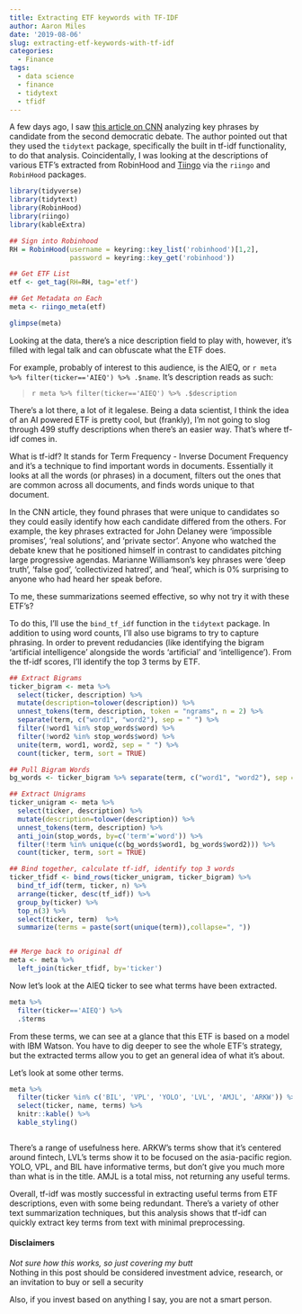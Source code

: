 ```yaml
---
title: Extracting ETF keywords with TF-IDF
author: Aaron Miles
date: '2019-08-06'
slug: extracting-etf-keywords-with-tf-idf
categories:
  - Finance
tags:
  - data science
  - finance
  - tidytext
  - tfidf
---
```



A few days ago, I saw [this article on CNN](https://www.cnn.com/interactive/2019/08/politics/democratic-debate-key-phrases/) analyzing key phrases by candidate from the second democratic debate. The author pointed out that they used the `tidytext` package, specifically the built in tf-idf functionality, to do that analysis. Coincidentally, I was looking at the descriptions of various ETF's extracted from RobinHood and [Tiingo](tiingo.com) via the `riingo` and `RobinHood` packages. 

```r
library(tidyverse)
library(tidytext)
library(RobinHood)
library(riingo)
library(kableExtra)

```

```r
## Sign into Robinhood
RH = RobinHood(username = keyring::key_list('robinhood')[1,2], 
               password = keyring::key_get('robinhood'))

## Get ETF List
etf <- get_tag(RH=RH, tag='etf')

## Get Metadata on Each
meta <- riingo_meta(etf)

```

```r
glimpse(meta)

```
Looking at the data, there's a nice description field to play with, however, it's filled with legal talk and can obfuscate what the ETF does. 

For example, probably of interest to this audience, is the AIEQ, or `r meta %>% filter(ticker=='AIEQ') %>% .$name`. It's description reads as such:

>`r meta %>% filter(ticker=='AIEQ') %>% .$description`

There's a lot there, a lot of it legalese. Being a data scientist, I think the idea of an AI powered ETF is pretty cool, but (frankly), I'm not going to slog through 499 stuffy descriptions when there's an easier way. That's where tf-idf comes in.

What is tf-idf? It stands for Term Frequency - Inverse Document Frequency and it's a technique to find important words in documents. Essentially it looks at all the words (or phrases) in a document, filters out the ones that are common across all documents, and finds words unique to that document. 

In the CNN article, they found phrases that were unique to candidates so they could easily identify how each candidate differed from the others. For example, the key phrases extracted for John Delaney were 'impossible promises', 'real solutions', and 'private sector'. Anyone who watched the debate knew that he positioned himself in contrast to candidates pitching large progressive agendas. Marianne Williamson's key phrases were 'deep truth', 'false god', 'collectivized hatred', and 'heal', which is 0% surprising to anyone who had heard her speak before.

To me, these summarizations seemed effective, so why not try it with these ETF's?

To do this, I'll use the `bind_tf_idf` function in the `tidytext` package. In addition to using word counts, I'll also use bigrams to try to capture phrasing. In order to prevent redudancies (like identifying the bigram 'artificial intelligence' alongside the words 'artificial' and 'intelligence'). From the tf-idf scores, I'll identify the top 3 terms by ETF.

```r
## Extract Bigrams
ticker_bigram <- meta %>%
  select(ticker, description) %>%
  mutate(description=tolower(description)) %>%
  unnest_tokens(term, description, token = "ngrams", n = 2) %>%
  separate(term, c("word1", "word2"), sep = " ") %>%
  filter(!word1 %in% stop_words$word) %>%
  filter(!word2 %in% stop_words$word) %>%
  unite(term, word1, word2, sep = " ") %>%
  count(ticker, term, sort = TRUE) 

## Pull Bigram Words
bg_words <- ticker_bigram %>% separate(term, c("word1", "word2"), sep = " ")

## Extract Unigrams
ticker_unigram <- meta %>%
  select(ticker, description) %>%
  mutate(description=tolower(description)) %>%
  unnest_tokens(term, description) %>%
  anti_join(stop_words, by=c('term'='word')) %>%
  filter(!term %in% unique(c(bg_words$word1, bg_words$word2))) %>%
  count(ticker, term, sort = TRUE)  

## Bind together, calculate tf-idf, identify top 3 words
ticker_tfidf <- bind_rows(ticker_unigram, ticker_bigram) %>%
  bind_tf_idf(term, ticker, n) %>%
  arrange(ticker, desc(tf_idf)) %>%
  group_by(ticker) %>%
  top_n(3) %>%
  select(ticker, term)  %>%
  summarize(terms = paste(sort(unique(term)),collapse=", "))


## Merge back to original df
meta <- meta %>%
  left_join(ticker_tfidf, by='ticker')

```

Now let's look at the AIEQ ticker to see what terms have been extracted.

```r
meta %>%
  filter(ticker=='AIEQ') %>%
  .$terms
```

From these terms, we can see at a glance that this ETF is based on a model with IBM Watson. You have to dig deeper to see the whole ETF's strategy, but the extracted terms allow you to get an general idea of what it's about. 

Let's look at some other terms.

```r

meta %>%
  filter(ticker %in% c('BIL', 'VPL', 'YOLO', 'LVL', 'AMJL', 'ARKW')) %>%
  select(ticker, name, terms) %>%
  knitr::kable() %>%
  kable_styling()



```

There's a range of usefulness here. ARKW's terms  show that it's centered around fintech, LVL's terms show it to be focused on the asia-pacific region. YOLO, VPL, and BIL have informative terms, but don't give you much more than what is in the title. AMJL is a total miss, not returning any useful terms. 

Overall, tf-idf was mostly successful in extracting useful terms from ETF descriptions, even with some being redundant. There's a variety of other text summarization techniques, but this analysis shows that tf-idf can quickly extract key terms from text with minimal preprocessing.

#### Disclaimers

*Not sure how this works, so just covering my butt*  
Nothing in this post should be considered investment advice, research, or an invitation to buy or sell a security

Also, if you invest based on anything I say, you are not a smart person.





